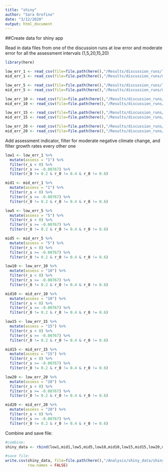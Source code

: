 ```yaml
---
title: "shiny"
author: "Sara Orofino"
date: "3/12/2020"
output: html_document
---
```


##Create data for shiny app

Read in data files from one of the discussion runs at low error and moderate error for all the assessment intervals (1,5,20,15,20)  

```r
library(here)

low_err_1 <- read_csv(file=file.path(here(),"/Results/discussion_runs/lowerror/run2/lowerr_1_run2.csv"))
mid_err_1 <- read_csv(file=file.path(here(),"/Results/discussion_runs/miderror/run2/miderr_1_run2.csv"))

low_err_5 <- read_csv(file=file.path(here(),"/Results/discussion_runs/lowerror/run2/lowerr_5_run2.csv"))
mid_err_5 <- read_csv(file=file.path(here(),"/Results/discussion_runs/miderror/run2/miderr_5_run2.csv"))

low_err_10 <- read_csv(file=file.path(here(),"/Results/discussion_runs/lowerror/run2/lowerr_10_run2.csv"))
mid_err_10 <- read_csv(file=file.path(here(),"/Results/discussion_runs/miderror/run2/miderr_10_run2.csv"))

low_err_15 <- read_csv(file=file.path(here(),"/Results/discussion_runs/lowerror/run2/lowerr_15_run2.csv"))
mid_err_15 <- read_csv(file=file.path(here(),"/Results/discussion_runs/miderror/run2/miderr_15_run2.csv"))

low_err_20 <- read_csv(file=file.path(here(),"/Results/discussion_runs/lowerror/run2/lowerr_20_run2.csv"))
mid_err_20 <- read_csv(file=file.path(here(),"/Results/discussion_runs/miderror/run2/miderr_20_run2.csv"))
```

Add assessment indicator, filter for moderate negative climate change, and filter growth rates every other one  
```r
low1 <- low_err_1 %>% 
  mutate(assess = "1") %>% 
  filter(r_s < 0) %>% 
  filter(r_s >= -0.00767) %>% 
  filter(r_0 != 0.2 & r_0 != 0.4 & r_0 != 0.6)

mid1 <- mid_err_1 %>% 
  mutate(assess = "1") %>% 
  filter(r_s < 0) %>% 
  filter(r_s >= -0.00767) %>% 
  filter(r_0 != 0.2 & r_0 != 0.4 & r_0 != 0.6)

low5 <- low_err_5 %>% 
  mutate(assess = "5") %>% 
  filter(r_s < 0) %>% 
  filter(r_s >= -0.00767) %>% 
  filter(r_0 != 0.2 & r_0 != 0.4 & r_0 != 0.6)

mid5 <- mid_err_5 %>% 
  mutate(assess = "5") %>% 
  filter(r_s < 0) %>% 
  filter(r_s >= -0.00767) %>% 
  filter(r_0 != 0.2 & r_0 != 0.4 & r_0 != 0.6)

low10 <- low_err_10 %>% 
  mutate(assess = "10") %>% 
  filter(r_s < 0) %>% 
  filter(r_s >= -0.00767) %>% 
  filter(r_0 != 0.2 & r_0 != 0.4 & r_0 != 0.6)

mid10 <- mid_err_10 %>% 
  mutate(assess = "10") %>% 
  filter(r_s < 0) %>% 
  filter(r_s >= -0.00767) %>% 
  filter(r_0 != 0.2 & r_0 != 0.4 & r_0 != 0.6)

low15 <- low_err_15 %>% 
  mutate(assess = "15") %>% 
  filter(r_s < 0) %>% 
  filter(r_s >= -0.00767) %>% 
  filter(r_0 != 0.2 & r_0 != 0.4 & r_0 != 0.6)

mid15 <- mid_err_15 %>% 
  mutate(assess = "15") %>% 
  filter(r_s < 0) %>% 
  filter(r_s >= -0.00767) %>% 
  filter(r_0 != 0.2 & r_0 != 0.4 & r_0 != 0.6)

low20 <- low_err_20 %>% 
  mutate(assess = "20") %>% 
  filter(r_s < 0) %>% 
  filter(r_s >= -0.00767) %>% 
  filter(r_0 != 0.2 & r_0 != 0.4 & r_0 != 0.6)

mid20 <- mid_err_20 %>% 
  mutate(assess = "20") %>% 
  filter(r_s < 0) %>% 
  filter(r_s >= -0.00767) %>% 
  filter(r_0 != 0.2 & r_0 != 0.4 & r_0 != 0.6)
```

Combine and save file:  
```r
#combine:
shiny_data <- rbind(low1,mid1,low5,mid5,low10,mid10,low15,mid15,low20,mid20)

#save file:
write.csv(shiny_data, file=file.path(here(),"/Analysis/shiny_data/shiny_biomass.csv"),
          row.names = FALSE)
```

